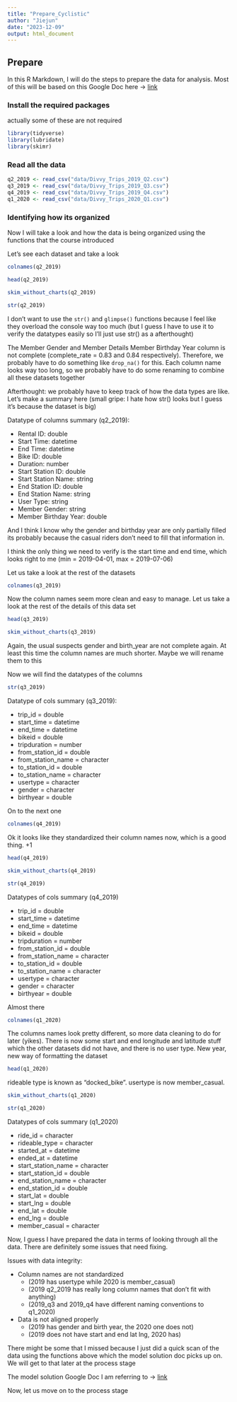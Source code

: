 ```yaml
---
title: "Prepare_Cyclistic"
author: "Jiejun"
date: "2023-12-09"
output: html_document
---
```


## Prepare
In this R Markdown, I will do the steps to prepare the data for analysis. Most of this will be based on this Google Doc here -> [link](https://docs.google.com/document/d/1ZE95TYd94HN7DQ4_Mfg4SAMYEXoRmNlNG_uvUlzA_Jo/edit?usp=sharing)

### Install the required packages

actually some of these are not required

```r
library(tidyverse)
library(lubridate)
library(skimr)
```

### Read all the data 

```r
q2_2019 <- read_csv("data/Divvy_Trips_2019_Q2.csv")
q3_2019 <- read_csv("data/Divvy_Trips_2019_Q3.csv")
q4_2019 <- read_csv("data/Divvy_Trips_2019_Q4.csv")
q1_2020 <- read_csv("data/Divvy_Trips_2020_Q1.csv")
```

### Identifying how its organized

Now I will take a look and how the data is being organized using the functions that the course introduced

Let's see each dataset and take a look 

```r
colnames(q2_2019)
```
```r
head(q2_2019)
```
```r
skim_without_charts(q2_2019)
```

```r
str(q2_2019)
```

I don't want to use the `str()` and `glimpse()` functions because I feel like they overload the console way too much (but I guess I have to use it to verify the datatypes easily so I'll just use str() as a afterthought)

The Member Gender and Member Details Member Birthday Year column is not complete (complete_rate = 0.83 and 0.84 respectively). Therefore, we probably have to do something like `drop_na()` for this. Each column name looks way too long, so we probably have to do some renaming to combine all these datasets together

Afterthought: we probably have to keep track of how the data types are like. Let's make a summary here (small gripe: I hate how str() looks but I guess it's because the dataset is big)

Datatype of columns summary (q2_2019):

* Rental ID: double
* Start Time: datetime
* End Time: datetime
* Bike ID: double
* Duration: number
* Start Station ID: double
* Start Station Name: string 
* End Station ID: double
* End Station Name: string
* User Type: string
* Member Gender: string
* Member Birthday Year: double

And I think I know why the gender and birthday year are only partially filled its probably because the casual riders don't need to fill that information in.

I think the only thing we need to verify is the start time and end time, which looks right to me (min = 2019-04-01, max = 2019-07-06)

Let us take a look at the rest of the datasets

```r
colnames(q3_2019)
```
Now the column names seem more clean and easy to manage. Let us take a look at the rest of the details of this data set

```r
head(q3_2019)
```
```r
skim_without_charts(q3_2019)
```

Again, the usual suspects gender and birth_year are not complete again. At least this time the column names are much shorter. Maybe we will rename them to this

Now we will find the datatypes of the columns

```r
str(q3_2019)
```

Datatype of cols summary (q3_2019):

* trip_id = double
* start_time = datetime
* end_time = datetime
* bikeid = double
* tripduration = number
* from_station_id = double
* from_station_name = character
* to_station_id = double
* to_station_name = character
* usertype = character
* gender = character
* birthyear = double

On to the next one

```r
colnames(q4_2019)
```

Ok it looks like they standardized their column names now, which is a good thing. +1

```r
head(q4_2019)
```

```r
skim_without_charts(q4_2019)
```

```r
str(q4_2019)
```

Datatypes of cols summary (q4_2019)

* trip_id = double
* start_time = datetime
* end_time = datetime
* bikeid = double
* tripduration = number
* from_station_id = double
* from_station_name = character
* to_station_id = double
* to_station_name = character
* usertype = character
* gender = character
* birthyear = double

Almost there

```r
colnames(q1_2020)
```
The columns names look pretty different, so more data cleaning to do for later (yikes). There is now some start and end longitude and latitude stuff which the other datasets did not have, and there is no user type. New year, new way of formatting the dataset

```r
head(q1_2020)
```

rideable type is known as "docked_bike". usertype is now member_casual.

```r
skim_without_charts(q1_2020)
```

```r
str(q1_2020)
```

Datatypes of cols summary (q1_2020)

* ride_id = character
* rideable_type = character
* started_at = datetime
* ended_at = datetime
* start_station_name = character
* start_station_id = double
* end_station_name = character
* end_station_id = double
* start_lat = double
* start_lng = double
* end_lat = double
* end_lng = double
* member_casual = character

Now, I guess I have prepared the data in terms of looking through all the data. There are definitely some issues that need fixing.

Issues with data integrity:

* Column names are not standardized
  + (2019 has usertype while 2020 is member_casual)
  + (2019 q2_2019 has really long column names that don't fit with anything)
  + (2019_q3 and 2019_q4 have different naming conventions to q1_2020)
* Data is not aligned properly 
  + (2019 has gender and birth year, the 2020 one does not)
  + (2019 does not have start and end lat lng, 2020 has)

There might be some that I missed because I just did a quick scan of the data using the functions above which the model solution doc picks up on. We will get to that later at the process stage

The model solution Google Doc I am referring to -> [link](https://docs.google.com/document/d/1ZE95TYd94HN7DQ4_Mfg4SAMYEXoRmNlNG_uvUlzA_Jo/edit?usp=sharing)

Now, let us move on to the process stage